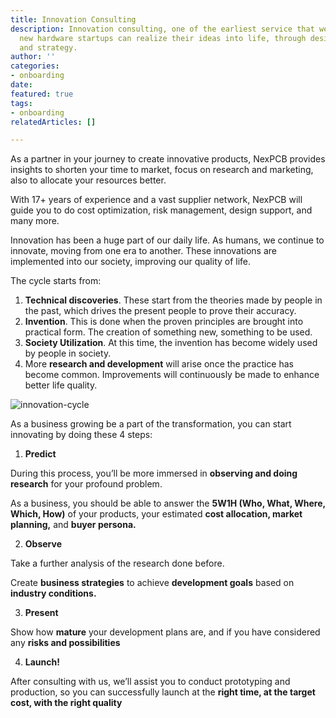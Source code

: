 ```yaml
---
title: Innovation Consulting
description: Innovation consulting, one of the earliest service that we provide, ensures
  new hardware startups can realize their ideas into life, through design, planning,
  and strategy.
author: ''
categories:
- onboarding
date: 
featured: true
tags:
- onboarding
relatedArticles: []

---
```

As a partner in your journey to create innovative products, NexPCB provides insights to shorten your time to market, focus on research and marketing, also to allocate your resources better.

With 17+ years of experience and a vast supplier network, NexPCB will guide you to do cost optimization, risk management, design support, and many more.

Innovation has been a huge part of our daily life. As humans, we continue to innovate, moving from one era to another. These innovations are implemented into our society, improving our quality of life.

The cycle starts from:

1. **Technical discoveries**. These start from the theories made by people in the past, which drives the present people to prove their accuracy.
2. **Invention**. This is done when the proven principles are brought into practical form. The creation of something new, something to be used.
3. **Society Utilization**. At this time, the invention has become widely used by people in society.
4. More **research and development** will arise once the practice has become common. Improvements will continuously be made to enhance better life quality.

![innovation-cycle](/images/innovation-consulting-01.png "innovation-cycle")

As a business growing be a part of the transformation, you can start innovating by doing these 4 steps:

1. **Predict**

During this process, you’ll be more immersed in **observing and doing research** for your profound problem.

As a business, you should be able to answer the **5W1H (Who, What, Where, Which, How)** of your products, your estimated **cost allocation, market planning,** and **buyer persona.**

2. **Observe**

Take a further analysis of the research done before.

Create **business strategies** to achieve **development goals** based on **industry conditions.**

3. **Present**

Show how **mature** your development plans are, and if you have considered any **risks and possibilities**

4. **Launch!**

After consulting with us, we’ll assist you to conduct prototyping and production, so you can successfully launch at the **right time, at the target cost, with the right quality**